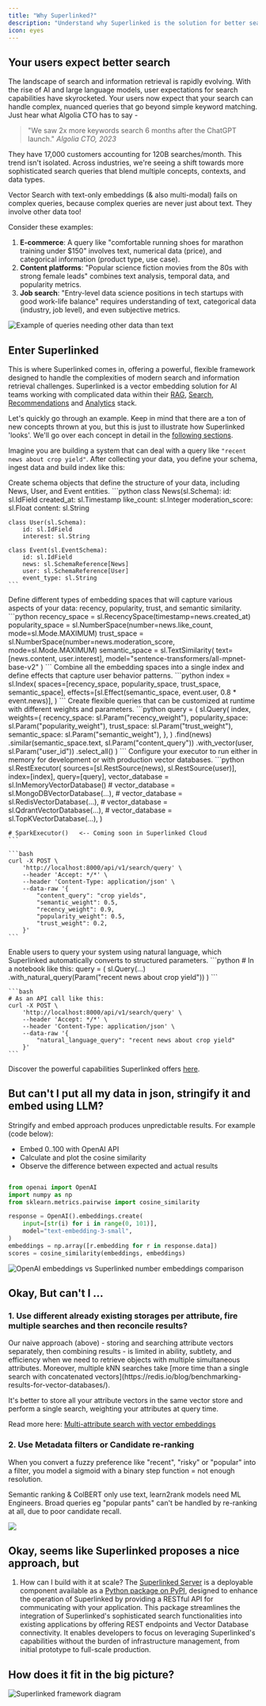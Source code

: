 ```yaml
---
title: "Why Superlinked?"
description: "Understand why Superlinked is the solution for better search and recommendation systems"
icon: eyes
---
```


## Your users expect better search

The landscape of search and information retrieval is rapidly evolving. With the rise of AI and large language models, user expectations for search capabilities have skyrocketed. Your users now expect that your search can handle complex, nuanced queries that go beyond simple keyword matching. Just hear what Algolia CTO has to say -

> "We saw 2x more keywords search 6 months after the ChatGPT launch."
> _Algolia CTO, 2023_

They have 17,000 customers accounting for 120B searches/month. This trend isn't isolated. Across industries, we're seeing a shift towards more sophisticated search queries that blend multiple concepts, contexts, and data types.

Vector Search with text-only embeddings (& also multi-modal) fails on complex queries, because complex queries are never just about text. They involve other data too!

Consider these examples:

1. **E-commerce**: A query like "comfortable running shoes for marathon training under $150" involves text, numerical data (price), and categorical information (product type, use case).
2. **Content platforms**: "Popular science fiction movies from the 80s with strong female leads" combines text analysis, temporal data, and popularity metrics.
3. **Job search**: "Entry-level data science positions in tech startups with good work-life balance" requires understanding of text, categorical data (industry, job level), and even subjective metrics.

![Example of queries needing other data than text](../images/why-superlinked-image1.png)

## Enter Superlinked

This is where Superlinked comes in, offering a powerful, flexible framework designed to handle the complexities of modern search and information retrieval challenges. Superlinked is a vector embedding solution for AI teams working with complicated data within their [RAG](../use-cases/rag-hr.md), [Search](../use-cases/semantic-search-news.md), [Recommendations](../use-cases/recsys-ecomm.md) and [Analytics](../use-cases/analytics-keyword-expansion.md) stack.

Let's quickly go through an example. Keep in mind that there are a ton of new concepts thrown at you, but this is just to illustrate how Superlinked 'looks'. We'll go over each concept in detail in the [following sections](basic-building-blocks.md).

Imagine you are building a system that can deal with a query like `"recent news about crop yield"`. After collecting your data, you define your schema, ingest data and build index like this:

<Steps>
<Step title="Define your schemas">
  Create schema objects that define the structure of your data, including News, User, and Event entities.

  <Accordion title="Schema definition code">
    ```python
    class News(sl.Schema):
        id: sl.IdField
        created_at: sl.Timestamp
        like_count: sl.Integer
        moderation_score: sl.Float
        content: sl.String

    class User(sl.Schema):
        id: sl.IdField
        interest: sl.String

    class Event(sl.EventSchema):
        id: sl.IdField
        news: sl.SchemaReference[News]
        user: sl.SchemaReference[User]
        event_type: sl.String
    ```

  </Accordion>
</Step>

<Step title="Create embedding spaces">
  Define different types of embedding spaces that will capture various aspects of your data: recency, popularity, trust, and semantic similarity.

  <Accordion title="Encoder definition code">
    ```python
    recency_space = sl.RecencySpace(timestamp=news.created_at)
    popularity_space = sl.NumberSpace(number=news.like_count, mode=sl.Mode.MAXIMUM)
    trust_space = sl.NumberSpace(number=news.moderation_score, mode=sl.Mode.MAXIMUM)
    semantic_space = sl.TextSimilarity(
        text=[news.content, user.interest], model="sentence-transformers/all-mpnet-base-v2"
    )
    ```
  </Accordion>
</Step>

<Step title="Build your index">
  Combine all the embedding spaces into a single index and define effects that capture user behavior patterns.

  <Accordion title="Index definition code">
    ```python
    index = sl.Index(
        spaces=[recency_space, popularity_space, trust_space, semantic_space],
        effects=[sl.Effect(semantic_space, event.user, 0.8 * event.news)],
    )
    ```
  </Accordion>
</Step>

<Step title="Define parameterized queries">
  Create flexible queries that can be customized at runtime with different weights and parameters.

  <Accordion title="Query definition code">
    ```python
    query = (
        sl.Query(
            index,
            weights={
                recency_space: sl.Param("recency_weight"),
                popularity_space: sl.Param("popularity_weight"),
                trust_space: sl.Param("trust_weight"),
                semantic_space: sl.Param("semantic_weight"),
            },
        )
        .find(news)
        .similar(semantic_space.text, sl.Param("content_query"))
        .with_vector(user, sl.Param("user_id"))
        .select_all()
    )
    ```
  </Accordion>
</Step>

<Step title="Set up the execution environment">
  Configure your executor to run either in memory for development or with production vector databases.

  <Accordion title="Executor setup and API usage">
    ```python
    sl.RestExecutor(
        sources=[sl.RestSource(news), sl.RestSource(user)],
        index=[index],
        query=[query],
        vector_database = sl.InMemoryVectorDatabase()
        # vector_database = sl.MongoDBVectorDatabase(...),
        # vector_database = sl.RedisVectorDatabase(...),
        # vector_database = sl.QdrantVectorDatabase(...),
        # vector_database = sl.TopKVectorDatabase(...),
    )

    # SparkExecutor()   <-- Coming soon in Superlinked Cloud
    ```

    ```bash
    curl -X POST \
        'http://localhost:8000/api/v1/search/query' \
        --header 'Accept: */*' \
        --header 'Content-Type: application/json' \
        --data-raw '{
            "content_query": "crop yields",
            "semantic_weight": 0.5,
            "recency_weight": 0.9,
            "popularity_weight": 0.5,
            "trust_weight": 0.2,
        }'
    ```

  </Accordion>
</Step>

<Step title="Handle natural language queries">
  Enable users to query your system using natural language, which Superlinked automatically converts to structured parameters.

  <Accordion title="Natural language query examples">
    ```python
    # In a notebook like this:
    query = (
        sl.Query(...)
        .with_natural_query(Param("recent news about crop yield"))
    )
    ```

    ```bash
    # As an API call like this:
    curl -X POST \
        'http://localhost:8000/api/v1/search/query' \
        --header 'Accept: */*' \
        --header 'Content-Type: application/json' \
        --data-raw '{
            "natural_language_query": "recent news about crop yield"
        }'
    ```

  </Accordion>
</Step>
</Steps>

Discover the powerful capabilities Superlinked offers [here](../concepts/overview.md).

## But can't I put all my data in json, stringify it and embed using LLM?

Stringify and embed approach produces unpredictable results. For example (code below):

- Embed 0..100 with OpenAI API
- Calculate and plot the cosine similarity
- Observe the difference between expected and actual results

```python

from openai import OpenAI
import numpy as np
from sklearn.metrics.pairwise import cosine_similarity

response = OpenAI().embeddings.create(
    input=[str(i) for i in range(0, 101)],
    model="text-embedding-3-small",
)
embeddings = np.array([r.embedding for r in response.data])
scores = cosine_similarity(embeddings, embeddings)

```

<Frame caption="OpenAI embeddings result in noisy, non-monotonic cosine similarity scores. For example, CosSim(25, 50) equals to 0.69 when CosSim(32, 50) equals 0.42 meaning 25 is more similar to 50 than 32 which doesn't make sense. Superlinked number embeddings avoid such inconsistencies by design.">
  <img
    src="../images/why-superlinked-stringify.svg"
    alt="OpenAI embeddings vs Superlinked number embeddings comparison"
  />
</Frame>

## Okay, But can't I ...

### 1. Use different already existing storages per attribute, fire multiple searches and then reconcile results?

<Info>
Our naive approach (above) - storing and searching attribute vectors separately, then combining results - is limited in ability, subtlety, and efficiency when we need to retrieve objects with multiple simultaneous attributes. Moreover, multiple kNN searches take [more time than a single search with concatenated vectors](https://redis.io/blog/benchmarking-results-for-vector-databases/).

It's better to store all your attribute vectors in the same vector store and perform a single search, weighting your attributes at query time.

Read more here: [Multi-attribute search with vector embeddings](https://superlinked.com/vectorhub/articles/multi-attribute-semantic-search)

</Info>

### 2. Use Metadata filters or Candidate re-ranking

<Info>
When you convert a fuzzy preference like "recent", "risky" or "popular" into a filter, you model a sigmoid with a binary step function = not enough resolution.

Semantic ranking & ColBERT only use text, learn2rank models need ML Engineers.
Broad queries eg "popular pants" can't be handled by re-ranking at all, due to poor candidate recall.

![](../images/why-superlinked-filterreranking.png)

</Info>

## Okay, seems like Superlinked proposes a nice approach, but

1. How can I build with it at scale?
   The [Superlinked Server](../run-in-production/overview.md) is a deployable component available as a [Python package on PyPI](https://pypi.org/project/superlinked-server/), designed to enhance the operation of Superlinked by providing a RESTful API for communicating with your application. This package streamlines the integration of Superlinked's sophisticated search functionalities into existing applications by offering REST endpoints and Vector Database connectivity. It enables developers to focus on leveraging Superlinked's capabilities without the burden of infrastructure management, from initial prototype to full-scale production.

## How does it fit in the big picture?

![Superlinked framework diagram](../images/sl_diagram.png)
